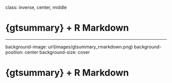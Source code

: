 class: inverse, center, middle

# {gtsummary} + R Markdown

---
background-image: url(images/gtsummary_rmarkdown.png)
background-position: center
background-size: cover

# {gtsummary} + R Markdown

